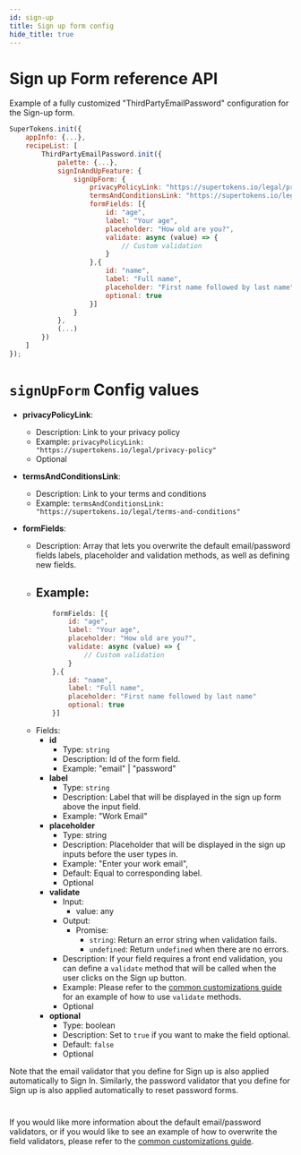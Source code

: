 ```yaml
---
id: sign-up
title: Sign up form config
hide_title: true
---
```


# Sign up Form reference API

Example of a fully customized "ThirdPartyEmailPassword" configuration for the Sign-up form.

```jsx
SuperTokens.init({
    appInfo: {...},
    recipeList: [
        ThirdPartyEmailPassword.init({
            palette: {...},
            signInAndUpFeature: {
                signUpForm: {
                    privacyPolicyLink: "https://supertokens.io/legal/privacy-policy",
                    termsAndConditionsLink: "https://supertokens.io/legal/terms-and-conditions",
                    formFields: [{
                        id: "age",
                        label: "Your age",
                        placeholder: "How old are you?",
                        validate: async (value) => {
                            // Custom validation
                        }
                    },{
                        id: "name",
                        label: "Full name",
                        placeholder: "First name followed by last name"
                        optional: true
                    }]
                }
            },
            (...)
        })
    ]
});
```

# `signUpForm` Config values

- **privacyPolicyLink**: 
    - Description: Link to your privacy policy
    - Example: ```privacyPolicyLink: "https://supertokens.io/legal/privacy-policy"```
    - Optional

- **termsAndConditionsLink**: 
    - Description: Link to your terms and conditions
    - Example: ```termsAndConditionsLink: "https://supertokens.io/legal/terms-and-conditions"```


- **formFields**: 
    - Description: Array that lets you overwrite the default email/password fields labels, placeholder and validation methods, as well as defining new fields.
    - Example: 
        -
        ```jsx
            formFields: [{
                id: "age",
                label: "Your age",
                placeholder: "How old are you?",
                validate: async (value) => {
                    // Custom validation
                }
            },{
                id: "name",
                label: "Full name",
                placeholder: "First name followed by last name"
                optional: true
            }]
        ```
    - Fields:
        - **id**
            - Type: `string`
            - Description: Id of the form field.
            - Example: "email" | "password"
        - **label**
            - Type: `string`
            - Description: Label that will be displayed in the sign up form above the input field.
            - Example: "Work Email"
        - **placeholder**
            - Type: string
            - Description: Placeholder that will be displayed in the sign up inputs before the user types in.
            - Example: "Enter your work email",
            - Default: Equal to corresponding label.
            - Optional
        - **validate**
            - Input:
                - value: any
            - Output:
                - Promise:
                    - `string`: Return an error string when validation fails.
                    - `undefined`: Return `undefined` when there are no errors.
            - Description: If your field requires a front end validation, you can define a `validate` method that will be called when the user clicks on the Sign up button.
            - Example: Please refer to the <a href="/docs/thirdpartyemailpassword/common-customizations/signup-form/field-validators" target="_blank">common customizations guide</a> for an example of how to use `validate` methods.
            - Optional
        - **optional**
            - Type: boolean
            - Description: Set to `true` if you want to make the field optional. 
            - Default: `false`
            - Optional

<div class="specialNote" style="margin-bottom: 40px">
Note that the email validator that you define for Sign up is also applied automatically to Sign In.
Similarly, the password validator that you define for Sign up is also applied automatically to reset password forms.
</div>

If you would like more information about the default email/password validators, or if you would like to see an example of how to overwrite the field validators, please refer to the  <a href="/docs/thirdpartyemailpassword/common-customizations/signup-form/field-validators" target="_blank">common customizations guide</a>.
